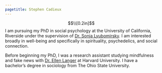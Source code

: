 ```yaml
---
pagetitle: Stephen Cadieux
---
```

<meta name="Stephen Cadieux" content="I am interested broadly in well-being, and specifically in spiritual practices and social connection.">
<style type="text/css">

.main-container {
  max-width: 800px; 
}

</style>

$$\\[0.2in]$$
I am pursuing my PhD in social psychology at the University of California, Riverside under the supervision of [Dr. Sonja Lyubomirsky](https://sonjalyubomirsky.com/). I am interested broadly in well-being and specifically in spirituality, psychedelics, and social connection.

Before beginning my PhD, I was a research assistant studying mindfulness and fake news with [Dr. Ellen Langer](https://psychology.fas.harvard.edu/people/ellen-langer) at Harvard University. I have a bachelor’s degree in sociology from The Ohio State University.
